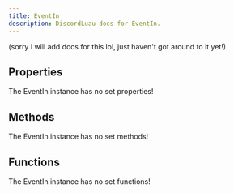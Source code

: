 ```yaml
---
title: EventIn
description: DiscordLuau docs for EventIn.
---
```

[//]: # (This file was automatically compiled through the Generator luau code under this repository)
[//]: # (if you want to edit the documentation of discord-luau, please write changes)
[//]: # (to the discord-luau repository itself, we extract the comments from discord-luau and translate)
[//]: # (them into markdown files that Nextra can interpret!)

(sorry I will add docs for this lol, just haven't got around to it yet!)

[//]: # (----- DOCUMENT PROPERTIES ----- )

## Properties

The EventIn instance has no set properties!

[//]: # (----- DOCUMENT METHODS ----- )

## Methods

The EventIn instance has no set methods!

[//]: # (----- DOCUMENT FUNCTIONS ----- )

## Functions

The EventIn instance has no set functions!

